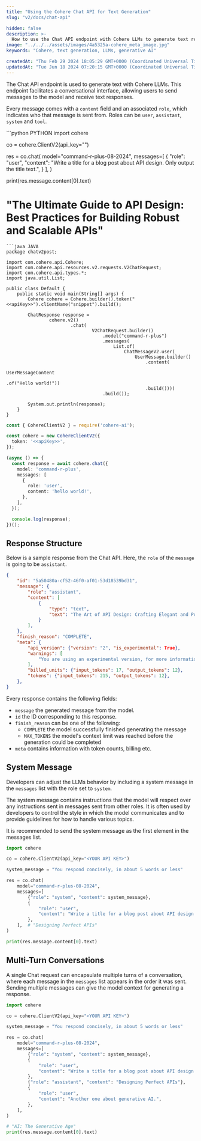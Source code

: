 ```yaml
---
title: "Using the Cohere Chat API for Text Generation"
slug: "v2/docs/chat-api"

hidden: false 
description: >-
  How to use the Chat API endpoint with Cohere LLMs to generate text responses in a conversational interface
image: "../../../assets/images/4a5325a-cohere_meta_image.jpg"  
keywords: "Cohere, text generation, LLMs, generative AI"

createdAt: "Thu Feb 29 2024 18:05:29 GMT+0000 (Coordinated Universal Time)"
updatedAt: "Tue Jun 18 2024 07:20:15 GMT+0000 (Coordinated Universal Time)"
---
```

The Chat API endpoint is used to generate text with Cohere LLMs. This endpoint facilitates a conversational interface, allowing users to send messages to the model and receive text responses.

Every message comes with a `content` field and an associated `role`, which indicates who that message is sent from. Roles can be `user`, `assistant`, `system` and `tool`.

<CodeBlocks>
```python PYTHON
import cohere

co = cohere.ClientV2(api_key="<YOUR API KEY>")

res = co.chat(
    model="command-r-plus-08-2024",
    messages=[
        {
            "role": "user",
            "content": "Write a title for a blog post about API design. Only output the title text.",
        }
    ],
)

print(res.message.content[0].text)
# "The Ultimate Guide to API Design: Best Practices for Building Robust and Scalable APIs"
```
```java JAVA
package chatv2post;

import com.cohere.api.Cohere;
import com.cohere.api.resources.v2.requests.V2ChatRequest;
import com.cohere.api.types.*;
import java.util.List;

public class Default {
    public static void main(String[] args) {
        Cohere cohere = Cohere.builder().token("<<apiKey>>").clientName("snippet").build();

        ChatResponse response =
                cohere.v2()
                        .chat(
                                V2ChatRequest.builder()
                                    .model("command-r-plus")
                                    .messages(
                                        List.of(
                                            ChatMessageV2.user(
                                                UserMessage.builder()
                                                    .content(
                                                        UserMessageContent
                                                                .of("Hello world!"))
                                                    .build())))
                                    .build());

        System.out.println(response);
    }
}

```
```typescript TYPESCRIPT
const { CohereClientV2 } = require('cohere-ai');

const cohere = new CohereClientV2({
  token: '<<apiKey>>',
});

(async () => {
  const response = await cohere.chat({
    model: 'command-r-plus',
    messages: [
      {
        role: 'user',
        content: 'hello world!',
      },
    ],
  });

  console.log(response);
})();

```
</CodeBlocks>

## Response Structure

Below is a sample response from the Chat API. Here, the `role` of the `message` is going to be `assistant`.

```json JSON
{
    "id": "5a50480a-cf52-46f0-af01-53d18539bd31",
    "message": {
        "role": "assistant",
        "content": [
            {
                "type": "text",
                "text": "The Art of API Design: Crafting Elegant and Powerful Interfaces",
            }
        ],
    },
    "finish_reason": "COMPLETE",
    "meta": {
        "api_version": {"version": "2", "is_experimental": True},
        "warnings": [
            "You are using an experimental version, for more information please refer to https://docs.cohere.com/versioning-reference"
        ],
        "billed_units": {"input_tokens": 17, "output_tokens": 12},
        "tokens": {"input_tokens": 215, "output_tokens": 12},
    },
}
```

Every response contains the following fields:

- `message` the generated message from the model.
- `id` the ID corresponding to this response.
- `finish_reason` can be one of the following:
  - `COMPLETE` the model successfully finished generating the message
  - `MAX_TOKENS` the model's context limit was reached before the generation could be completed
- `meta` contains information with token counts, billing etc.

## System Message
Developers can adjust the LLMs behavior by including a system message in the `messages` list
with the role set to `system`.

The system message contains instructions that the model will respect over any instructions sent in messages sent from other roles. It is often used by developers to control the style in which the model communicates and to provide guidelines for how to handle various topics.

It is recommended to send the system message as the first element in the messages list.

```python PYTHON
import cohere

co = cohere.ClientV2(api_key="<YOUR API KEY>")

system_message = "You respond concisely, in about 5 words or less"

res = co.chat(
    model="command-r-plus-08-2024",
    messages=[
        {"role": "system", "content": system_message},
        {
            "role": "user",
            "content": "Write a title for a blog post about API design. Only output the title text.",
        },
    ],  # "Designing Perfect APIs"
)

print(res.message.content[0].text)
```


## Multi-Turn Conversations

A single Chat request can encapsulate multiple turns of a conversation, where each message in the `messages` list appears in the order it was sent. Sending multiple messages can give the model context for generating a response.

```python PYTHON
import cohere

co = cohere.ClientV2(api_key="<YOUR API KEY>")

system_message = "You respond concisely, in about 5 words or less"

res = co.chat(
    model="command-r-plus-08-2024",
    messages=[
        {"role": "system", "content": system_message},
        {
            "role": "user",
            "content": "Write a title for a blog post about API design. Only output the title text.",
        },
        {"role": "assistant", "content": "Designing Perfect APIs"},
        {
            "role": "user",
            "content": "Another one about generative AI.",
        },
    ],
)

# "AI: The Generative Age"
print(res.message.content[0].text)

```

